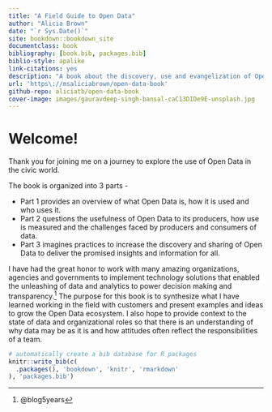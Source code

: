 ```yaml
--- 
title: "A Field Guide to Open Data"
author: "Alicia Brown"
date: "`r Sys.Date()`"
site: bookdown::bookdown_site
documentclass: book
bibliography: [book.bib, packages.bib]
biblio-style: apalike
link-citations: yes
description: "A book about the discovery, use and evangelization of Open Data for Local Governments"
url: 'https\://msaliciabrown/open-data-book'
github-repo: aliciatb/open-data-book
cover-image: images/gauravdeep-singh-bansal-caC13DIDe9E-unsplash.jpg
---
```


# Welcome!

Thank you for joining me on a journey to explore the use of Open Data in the civic world.

The book is organized into 3 parts -

* Part 1 provides an overview of what Open Data is, how it is used and who uses it.
* Part 2 questions the usefulness of Open Data to its producers, how use is measured and the challenges faced by producers and consumers of data.
* Part 3 imagines practices to increase the discovery and sharing of Open Data to deliver the promised insights and information for all.

I have had the great honor to work with many amazing organizations, agencies and governments to implement technology solutions that enabled the unleashing of data and analytics to power decision making and transparency.^[@blog5years] The purpose for this book is to synthesize what I have learned working in the field with customers and present examples and ideas to grow the Open Data ecosystem. I also hope to provide context to the state of data and organizational roles so that there is an understanding of why data may be as it is and how attitudes often reflect the responsibilities of a team. 

```r
# automatically create a bib database for R packages
knitr::write_bib(c(
  .packages(), 'bookdown', 'knitr', 'rmarkdown'
), 'packages.bib')
```
